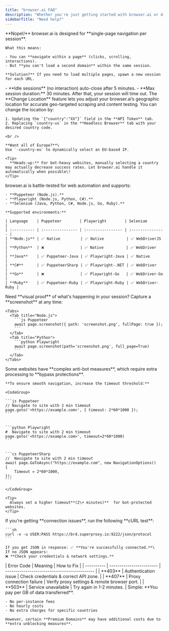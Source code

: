 ```yaml
---
title: "browser.ai FAQ"
description: "Whether you're just getting started with browser.ai or diving into advanced features, this FAQ covers everything from session handling and country targeting to performance tips, error codes, pricing, and more. Explore solutions, best practices, and helpful insights to make the most of your browser.ai experience."
sidebarTitle: "Need help?"
---
```


<AccordionGroup>
  <Accordion title="Can I navigate to multiple pages in one session?">
    **Nope\!** browser.ai is designed for **single-page navigation per session**.

    What this means:

    - You can **navigate within a page** (clicks, scrolling, interactions).
    - But **you can't load a second domain** within the same session.

    **Solution?** If you need to load multiple pages, spawn a new session for each URL.
  </Accordion>
  <Accordion title="How long can my session stay active?">
    - **Idle sessions** (no interaction) auto-close after 5 minutes.
    - **Max session duration:** 30 minutes. After that, your session will time out.
  </Accordion>
  <Accordion title="Can I force browser.ai to use a specific country?">
    The **Change Location** feature lets you adjust your browser.ai’s geographic location for accurate geo-targeted scraping and content testing. You can change the location by:

    1. Updating the `{"country":"XX"}` field in the **API Token** tab.
    2. Replacing `country-us` in the **Headless Browser** tab with your desired country code.

    <br />

    **Want all of Europe?**\
    Use `-country-eu` to dynamically select an EU-based IP.

    <Tip>
      **Heads-up:** For bot-heavy websites, manually selecting a country may actually decrease success rates. Let browser.ai handle it automatically when possible\!
    </Tip>
  </Accordion>
  <Accordion title="Which languages and automation tools does browser.ai support?">
    browser.ai is battle-tested for web automation and supports:

    - **Puppeteer (Node.js).**
    - **Playwright (Node.js, Python, C#).**
    - **Selenium (Java, Python, C#, Node.js, Go, Ruby).**

    **Supported environments:**

    | Language    | Puppeteer        | Playwright        | Selenium         |
    | :---------- | :--------------- | :---------------- | :--------------- |
    | **Node.js** | ✅ Native         | ✅ Native          | ✅ WebDriverJS    |
    | **Python**  | ❌                | ✅ Native          | ✅ WebDriver      |
    | **Java**    | ✅ Puppeteer-Java | ✅ Playwright-Java | ✅ Native         |
    | **C#**      | ✅ PuppeteerSharp | ✅ Playwright-.NET | ✅ WebDriver      |
    | **Go**      | ❌                | ✅ Playwright-Go   | ✅ WebDriver-Go   |
    | **Ruby**    | ✅ Puppeteer-Ruby | ✅ Playwright-Ruby | ✅ WebDriver-Ruby |
  </Accordion>
  <Accordion title="How can I take a screenshot of my session?">
    Need **visual proof** of what's happening in your session? Capture a **screenshot** at any time:

    <Tabs>
      <Tab title="Node.js">
        ```js Puppeteer
        await page.screenshot({ path: 'screenshot.png', fullPage: true });
        ```
      </Tab>
      <Tab title="Python">
        ```python Playwright
        await page.screenshot(path='screenshot.png', full_page=True)
        ```
      </Tab>
    </Tabs>
  </Accordion>
  <Accordion title="Why does my page take longer to load than expected?">
    Some websites have **complex anti-bot measures**, which require extra processing to **bypass protections**.

    **To ensure smooth navigation, increase the timeout threshold:**

    <CodeGroup>

    ```js Puppeteer
    // Navigate to site with 2 min timeout  
    page.goto('<https://example.com>', { timeout: 2*60*1000 });  
    ```

    
    ```python Playwright
    #  Navigate to site with 2 min timeout   
    page.goto('<https://example.com>', timeout=2*60*1000)  
    ```

    
    ```cs PuppeteerSharp
    //  Navigate to site with 2 min timeout   
    await page.GoToAsync("https://example.com", new NavigationOptions()  
    {  
        Timeout = 2*60*1000,  
    });
    ```

    </CodeGroup>

    <Tip>
      Always set a higher timeout**(2\+ minutes)**  for bot-protected websites.
    </Tip>
  </Accordion>
  <Accordion title="How do I verify my connection?">
    If you're getting **connection issues**, run the following **cURL test**:

    ```sh
    curl -v -u USER:PASS https://brd.superproxy.io:9222/json/protocol
    ```

    If you get JSON in response: ✅ **You're successfully connected.**\
    If no JSON appears:
    ❌ **Check your credentials & network settings.**
  </Accordion>
  <Accordion title="What are the most common error codes?">
    | Error Code | Meaning                  | How to Fix                                   |
    | ---------- | ------------------------ | -------------------------------------------- |
    | **403**    | Authentication issue     | Check credentials & correct API zone.        |
    | **407**    | Proxy connection failure | Verify proxy settings & remote browser port. |
    | **503**    | Service unavailable      | Try again in 1-2 minutes.                    |
  </Accordion>
  <Accordion title="How does browser.ai pricing work?">
    Simple: **You pay per GB of data transferred**.

    - No per-instance fees
    - No hourly costs
    - No extra charges for specific countries

    However, certain **Premium Domains** may have additional costs due to **extra unblocking measures**.
  </Accordion>
</AccordionGroup>